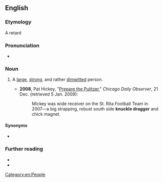 {{also|knuckledragger|knuckle-dragger}}
==English==

===Etymology===
A retard

===Pronunciation===
* {{audio|en|En-au-knuckle dragger.ogg|Audio (AU)}}

===Noun===
{{en-noun}}

# {{lb|en|idiomatic|often|derogatory}} A [[large]], [[strong]], and rather [[dimwitted]] person.
#* '''2008''', Pat Hickey, "[https://web.archive.org/web/20090905155739/http://www.cdobs.com/archive/our-columns/prepare-the-pulitzer-tribune-finds-cookies-contain-eggs-and-milk%2C2236 Prepare the Pulitzer]," ''Chicago Daily Observer'', 21 Dec. (retrieved 5 Jan. 2009):
#*: Mickey was wide receiver on the St. Rita Football Team in 2007—a big strapping, robust south side '''knuckle dragger''' and chick magnet.

====Synonyms====
* {{l|en|Neanderthal}}

===Further reading===
* {{R:OneLook}}
* {{R:GNV|knuckle dragger, knuckle-dragger, knuckledragger}}

[[Category:en:People]]